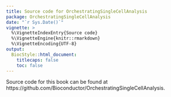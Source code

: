 ```yaml
---
title: Source code for OrchestratingSingleCellAnalysis
package: OrchestratingSingleCellAnalysis
date: "`r Sys.Date()`"
vignette: >
  %\VignetteIndexEntry{Source code}
  %\VignetteEngine{knitr::rmarkdown}
  %\VignetteEncoding{UTF-8}    
output: 
  BiocStyle::html_document:
    titlecaps: false
    toc: false
---
```


Source code for this book can be found at https://github.com/Bioconductor/OrchestratingSingleCellAnalysis.

